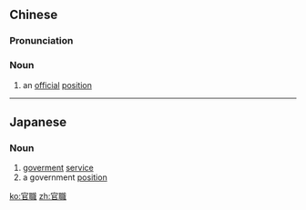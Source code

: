 {{also|官职}}
==Chinese==
{{zh-forms|s=官职}}

===Pronunciation===
{{zh-pron
|m=guānzhí
|c=gun1 zik1
|h=pfs=kôn-chṳt
|mn=koaⁿ-chit
|cat=n
}}

===Noun===
{{zh-noun}}

# {{lb|zh|literary}} an [[official]] [[position]]

----

==Japanese==
{{ja-kanjitab|官|職}}

===Noun===
{{ja-noun|かんしょく}}

# [[goverment]] [[service]]
# a government [[position]]

[[ko:官職]]
[[zh:官職]]